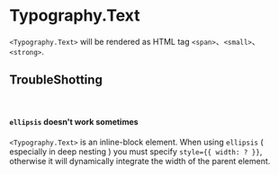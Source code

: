 
<Meta of={Stories} />

# Typography.Text

`<Typography.Text>` will be rendered as HTML tag `<span>`、`<small>`、`<strong>`.

<Canvas of={Stories.Default} />

<Controls />

## TroubleShotting

<br />

#### `ellipsis` doesn't work sometimes

`<Typography.Text>` is an inline-block element. When using `ellipsis` ( especially in deep nesting ) you must specify `style={{ width: ? }}`, otherwise it will dynamically integrate the width of the parent element.

